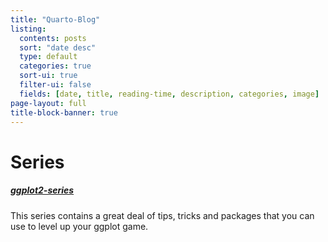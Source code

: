 ```yaml
---
title: "Quarto-Blog"
listing:
  contents: posts
  sort: "date desc"
  type: default
  categories: true
  sort-ui: true
  filter-ui: false
  fields: [date, title, reading-time, description, categories, image]
page-layout: full
title-block-banner: true
---
```


# Series

##### [ggplot2-series](ggplot-series.html)
This series contains a great deal of tips, tricks and packages 
that you can use to level up your ggplot game.